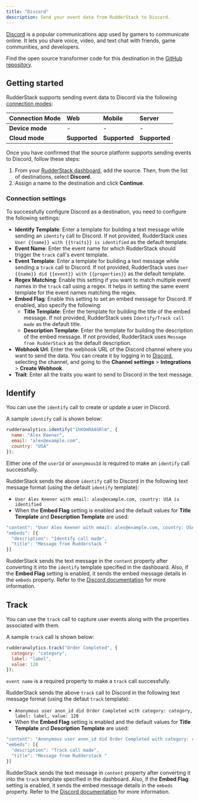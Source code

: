 ```yaml
---
title: "Discord"
description: Send your event data from RudderStack to Discord.
---
```


[Discord](https://discord.com/) is a popular communications app used by gamers to communicate online. It lets you share voice, video, and text chat with friends, game communities, and developers.

Find the open source transformer code for this destination in the <a href="https://github.com/rudderlabs/rudder-transformer/tree/master/src/v0/destinations/discord">GitHub repository</a>.

## Getting started

RudderStack supports sending event data to Discord via the following <a href="https://rudderstack.com/docs/rudderstack-cloud/rudderstack-connection-modes/">connection modes</a>:

| **Connection Mode** | **Web**       | **Mobile**    | **Server**    |
| :------------------ | :------------ | :------------ | :------------ |
| **Device mode**     | -             | -             | -             |
| **Cloud mode**      | **Supported** | **Supported** | **Supported** |

Once you have confirmed that the source platform supports sending events to Discord, follow these steps:

1. From your [RudderStack dashboard](https://app.rudderstack.com/), add the source. Then, from the list of destinations, select **Discord**.
2. Assign a name to the destination and click **Continue**.

### Connection settings

To successfully configure Discord as a destination, you need to configure the following settings:

- **Identify Template**: Enter a template for building a text message while sending an `identify` call to Discord. If not provided, RudderStack uses `User {{name}} with {{traits}} is identified` as the default template.
- **Event Name**: Enter the event name for which RudderStack should trigger the `track` call's event template.
- **Event Template**: Enter a template for building a text message while sending a `track` call to Discord. If not provided, RudderStack uses `User {{name}} did {{event}} with {{properties}}` as the default template.
- **Regex Matching**: Enable this setting if you want to match multiple event names in the `track` call using a regex. It helps in setting the same event template for the event names matching the regex.
- **Embed Flag**: Enable this setting to set an embed message for Discord. If enabled, also specify the following:
    - **Title Template**: Enter the template for building the title of the embed message. If not provided, RudderStack uses `Identify/Track call made` as the default title.
    - **Description Template**: Enter the template for building the description of the embed message. If not provided, RudderStack uses `Message from RudderStack` as the default description.
- **Webhook Url**: Enter the webhook URL of the Discord channel where you want to send the data. You can create it by logging in to [Discord](https://discord.com/login), selecting the channel, and going to the **Channel settings** > **Integrations** > **Create Webhook**.
- **Trait**: Enter all the traits you want to send to Discord in the text message.

## Identify

You can use the <Link to="/event-spec/standard-events/identify/">`identify`</Link> call to create or update a user in Discord.

A sample `identify` call is shown below:

```javascript
rudderanalytics.identify("1hKOmRA4GRlm", {
  name: "Alex Keener",
  email: "alex@example.com",
  country: "USA"
});
```

<div class="infoBlock">
Either one of the <code class="inline-code">userId</code> or <code class="inline-code">anonymousId</code> is required to make an <code class="inline-code">identify</code> call successfully.
</div>

RudderStack sends the above `identify` call to Discord in the following text message format (using the default `identify` template):
- `User Alex Keener with email: alex@example.com, country: USA is identified`
- When the **Embed Flag** setting is enabled and the default values for **Title Template** and **Description Template** are used:

```javascript
"content": "User Alex Keener with email: alex@example.com, country: USA is identified",
"embeds": [{
  "description": "Identify call made",
  "title": "Message from Rudderstack "
}]
```
RudderStack sends the text message in the `content` property after converting it into the `identify` template specified in the dashboard. Also, if the **Embed Flag** setting is enabled, it sends the embed message details in the `embeds` property. Refer to the [Discord documentation](https://discord.com/developers/docs/resources/webhook) for more information.

## Track

You can use the <Link to="/event-spec/standard-events/track">`track`</Link> call to capture user events along with the properties associated with them.

A sample `track` call is shown below:

```javascript
rudderanalytics.track("Order Completed", {
  category: "category",
  label: "label",
  value: 120
});
```

<div class="infoBlock">
<code class="inline-code">event name</code> is a required property to make a <code class="inline-code">track</code> call successfully.
</div>

RudderStack sends the above `track` call to Discord in the following text message format (using the defaut `track` template):
- `Anonymous user anon_id did Order Completed with category: category, label: label, value: 120`
- When the **Embed Flag** setting is enabled and the default values for **Title Template** and **Description Template** are used:

```javascript
"content": "Anonymous user anon_id did Order Completed with category: category, label: label, value: 120",
"embeds": [{
  "description": "Track call made",
  "title": "Message from Rudderstack "
}]
```

RudderStack sends the text message in `content` property after converting it into the `track` template specified in the dashboard. Also, if the **Embed Flag** setting is enabled, it sends the embed message details in the `embeds` property. Refer to the [Discord documentation](https://discord.com/developers/docs/resources/webhook) for more information.